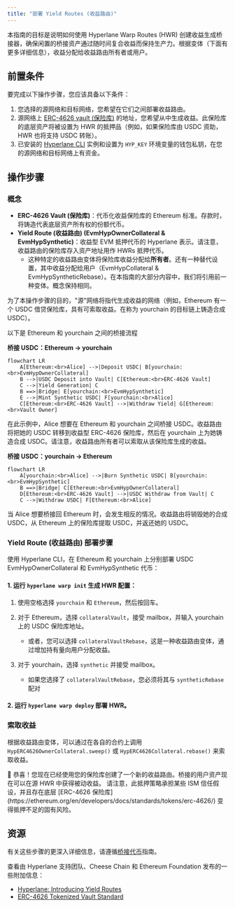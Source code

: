 ```yaml
---
title: "部署 Yield Routes (收益路由)"
---
```


本指南的目标是说明如何使用 Hyperlane Warp Routes (HWR) 创建收益生成桥接器，确保闲置的桥接资产通过随时间复合收益而保持生产力。根据变体（下面有更多详细信息），收益分配给收益路由所有者或用户。

## 前置条件

要完成以下操作步骤，您应该具备以下条件：

1. 您选择的源网络和目标网络，您希望在它们之间部署收益路由。
2. 源网络上 [ERC-4626 vault (保险库)](https://ethereum.org/en/developers/docs/standards/tokens/erc-4626/) 的地址，您希望从中生成收益。此保险库的底层资产将被设置为 HWR 的抵押品（例如，如果保险库由 USDC 资助，HWR 也将支持 USDC 转账）。
3. 已安装的 [Hyperlane CLI](https://docs.hyperlane.xyz/docs/reference/developer-tools/cli) 实例和设置为 `HYP_KEY` 环境变量的钱包私钥，在您的源网络和目标网络上有资金。

## 操作步骤

### 概念

- **ERC-4626 Vault (保险库)**：代币化收益保险库的 Ethereum 标准。存款时，将铸造代表底层资产所有权的份额代币。
- **Yield Route (收益路由) (EvmHypOwnerCollateral & EvmHypSynthetic)**：收益型 EVM 抵押代币的 Hyperlane 表示。请注意，收益路由的保险库存入资产地址用作 HWRs 抵押代币。
  - 这种特定的收益路由变体将保险库收益分配给**所有者**。还有一种替代设置，其中收益分配给用户（EvmHypCollateral & EvmHypSyntheticRebase）。在本指南的大部分内容中，我们将引用前一种变体。概念保持相同。

<Info>
  为了本操作步骤的目的，"源"网络将指代生成收益的网络（例如，Ethereum 有一个 USDC 借贷保险库，具有可索取收益。在称为 yourchain 的目标链上铸造合成 USDC）。
</Info>

以下是 Ethereum 和 yourchain 之间的桥接流程

**桥接 USDC：Ethereum → yourchain**

```mermaid
flowchart LR
    A[Ethereum:<br>Alice] -->|Deposit USDC| B[yourchain:<br>EvmHypOwnerCollateral]
    B -->|USDC Deposit into Vault| C[Ethereum:<br>ERC-4626 Vault]
    C -->|Yield Generation| C
    B ==>|Bridge| E[yourchain:<br>EvmHypSynthetic]
    E -->|Mint Synthetic USDC| F[yourchain:<br>Alice]
    C[Ethereum:<br>ERC-4626 Vault] -->|Withdraw Yield| G[Ethereum:<br>Vault Owner]
```

在此示例中，Alice 想要在 Ethereum 和 yourchain 之间桥接 USDC。收益路由将把她的 USDC 转移到收益型 ERC-4626 保险库，然后在 yourchain 上为她铸造合成 USDC。请注意，收益路由所有者可以索取从该保险库生成的收益。

**桥接 USDC：yourchain → Ethereum**

```mermaid
flowchart LR
    A[yourchain:<br>Alice] -->|Burn Synthetic USDC| B[yourchain:<br>EvmHypSynthetic]
    B ==>|Bridge| C[Ethereum:<br>EvmHypOwnerCollateral]
    D[Ethereum:<br>ERC-4626 Vault] -->|USDC Withdraw from Vault| C
    C -->|Withdraw USDC| F[Ethereum:<br>Alice]

```

当 Alice 想要桥接回 Ethereum 时，会发生相反的情况。收益路由将销毁她的合成 USDC，从 Ethereum 上的保险库提取 USDC，并返还她的 USDC。

### Yield Route (收益路由) 部署步骤

使用 Hyperlane CLI，在 Ethereum 和 yourchain 上分别部署 USDC EvmHypOwnerCollateral 和 EvmHypSynthetic 代币：

#### 1. 运行 `hyperlane warp init` 生成 HWR 配置：

1.  使用空格选择 `yourchain` 和 `Ethereum`，然后按回车。
2.  对于 Ethereum，选择 `collateralVault`，接受 mailbox，并输入 yourchain 上的 USDC 保险库地址。
    - 或者，您可以选择 `collateralVaultRebase`，这是一种收益路由变体，通过增加持有量向用户分配收益。
3.  对于 yourchain，选择 `synthetic` 并接受 mailbox。

    - 如果您选择了 `collateralVaultRebase`，您必须将其与 `syntheticRebase` 配对

#### 2. 运行 `hyperlane warp deploy` 部署 HWR。

### 索取收益

根据收益路由变体，可以通过在各自的合约上调用 `HypERC4626OwnerCollateral.sweep()` 或 `HypERC4626Collateral.rebase()` 来索取收益。

<Check>
  🎉 恭喜！您现在已经使用您的保险库创建了一个新的收益路由。桥接的用户资产现在可以在源 HWR 中获得被动收益。
</Check>

<Warning>
  请注意，此抵押策略承担某些 ISM 信任假设，并且存在底层 [ERC-4626
  保险库](https://ethereum.org/en/developers/docs/standards/tokens/erc-4626/)
  变得抵押不足的固有风险。
</Warning>

## 资源

有关这些步骤的更深入详细信息，请遵循[桥接代币](/zh/docs/guides/quickstart/deploy-warp-route)指南。

查看由 Hyperlane 支持团队、Cheese Chain 和 Ethereum Foundation 发布的一些附加信息：

- [Hyperlane: Introducing Yield Routes](https://medium.com/hyperlane/introducing-yield-routes-f7e8fd091443)
- [ERC-4626 Tokenized Vault Standard](https://ethereum.org/en/developers/docs/standards/tokens/erc-4626/)